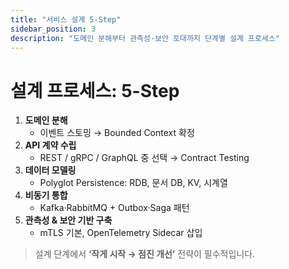 ```yaml
---
title: "서비스 설계 5-Step"
sidebar_position: 3
description: "도메인 분해부터 관측성·보안 토대까지 단계별 설계 프로세스"
---
```


# 설계 프로세스: 5-Step

1. **도메인 분해**
   - 이벤트 스토밍 → Bounded Context 확정
2. **API 계약 수립**
   - REST / gRPC / GraphQL 중 선택 → Contract Testing
3. **데이터 모델링**
   - Polyglot Persistence: RDB, 문서 DB, KV, 시계열
4. **비동기 통합**
   - Kafka·RabbitMQ + Outbox·Saga 패턴
5. **관측성 & 보안 기반 구축**
   - mTLS 기본, OpenTelemetry Sidecar 삽입

> 설계 단계에서 **‘작게 시작 → 점진 개선’** 전략이 필수적입니다.

